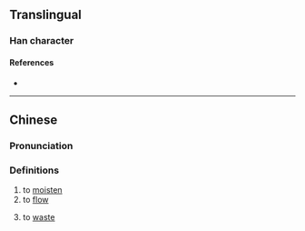 {{character info}}
==Translingual==

===Han character===
{{Han char|rn=85|rad=水|as=11|sn=14|four=31181|canj=EHOO,XEHOO|ids=⿰氵徙}}

====References====
* {{Han ref|kx=0645.020|dkj=18110|dj=1053.070|hdz=31725.070|uh=6F07|ud=28423|bh=E2AB|bd=58027}}

----

==Chinese==
{{zh-forms}}

===Pronunciation===
{{zh-pron
|m=xǐ
|c=saai1
|mc=
|oc=
|ma=
|cat=v
}}

===Definitions===
{{zh-hanzi}}

# to [[moisten]]
# to [[flow]]
# {{lb|zh|Cantonese}} to [[waste]]